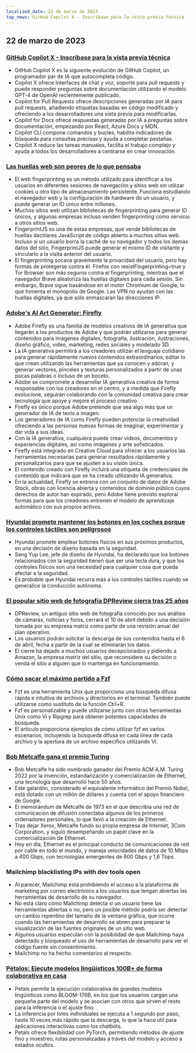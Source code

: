 ```yaml
---
localized_date: 22 de marzo de 2023
top_news: GitHub Copilot X - Inscríbase para la vista previa técnica
---
```










<CallToAction />

<Steps>

## 22 de marzo de 2023

### [GitHub Copilot X - Inscríbase para la vista previa técnica](https://github.blog/2023-03-22-github-copilot-x-the-ai-powered-developer-experience/?ref=hackernewsgpt.com)

- GitHub Copilot X es la siguiente evolución de GitHub Copilot, un programador par de IA que autocompleta código.
- Copilot X ofrece interfaces de chat y voz, soporte para pull requests y puede responder preguntas sobre documentación utilizando el modelo GPT-4 de OpenAI recientemente publicado.
- Copilot for Pull Requests ofrece descripciones generadas por IA para pull requests, añadiendo etiquetas basadas en código modificado y ofreciendo a los desarrolladores una vista previa para modificarlas.
- Copilot for Docs ofrece respuestas generadas por IA a preguntas sobre documentación, empezando por React, Azure Docs y MDN.
- Copilot CLI compone comandos y bucles, habilita indicadores de búsqueda para consultas precisas y ayuda a completar pestañas.
- Copilot X reduce las tareas manuales, facilita el trabajo complejo y ayuda a todos los desarrolladores a centrarse en crear innovación.

### [Las huellas web son peores de lo que pensaba](https://www.bitestring.com/posts/2023-03-19-web-fingerprinting-is-worse-than-I-thought.html?ref=hackernewsgpt.com)

- El web fingerprinting es un método utilizado para identificar a los usuarios en diferentes sesiones de navegación y sitios web sin utilizar cookies u otro tipo de almacenamiento persistente. Funciona estudiando el navegador web y la configuración de hardware de un usuario, y puede generar un ID único entre millones.
- Muchos sitios web utilizan bibliotecas de fingerprinting para generar ID únicos, y algunas empresas incluso venden fingerprinting como servicio a otros sitios web.
- FingerprintJS es una de estas empresas, que vende bibliotecas de huellas dactilares JavaScript de código abierto a muchos sitios web. Incluso si un usuario borra la caché de su navegador y todos los demás datos del sitio, FingerprintJS puede generar el mismo ID de visitante y vincularlo a la visita anterior del usuario.
- El fingerprinting socava gravemente la privacidad del usuario, pero hay formas de protegerse contra él. Firefox con resistFingerprinting=true y Tor Browser son más seguros contra el fingerprinting, mientras que el navegador Brave aleatoriza las huellas digitales para cada sesión. Sin embargo, Brave sigue basándose en el motor Chromium de Google, lo que fomenta el monopolio de Google. Las VPN no ayudan con las huellas digitales, ya que sólo enmascaran las direcciones IP.

### [Adobe's AI Art Generator: Firefly](https://www.adobe.com/sensei/generative-ai/firefly.html?ref=hackernewsgpt.com)

- Adobe Firefly es una familia de modelos creativos de IA generativa que llegarán a los productos de Adobe y que podrán utilizarse para generar contenidos para imágenes digitales, fotografía, ilustración, ilustraciones, diseño gráfico, vídeo, marketing, redes sociales y modelado 3D.
- La IA generativa permitirá a los creadores utilizar el lenguaje cotidiano para generar rápidamente nuevos contenidos extraordinarios, editar lo que crean utilizando las herramientas que ya conocen y adoran, y generar vectores, pinceles y texturas personalizados a partir de unas pocas palabras o incluso de un boceto.
- Adobe se compromete a desarrollar IA generativa creativa de forma responsable con los creadores en el centro, y a medida que Firefly evolucione, seguirán colaborando con la comunidad creativa para crear tecnología que apoye y mejore el proceso creativo.
- Firefly es único porque Adobe pretende que sea algo más que un generador de IA de texto a imagen.
- Los generadores de IA como Firefly pueden potenciar la creatividad ofreciendo a las personas nuevas formas de imaginar, experimentar y dar vida a sus ideas.
- Con la IA generativa, cualquiera puede crear vídeos, documentos y experiencias digitales, así como imágenes y arte sofisticados.
- Firefly está integrado en Creative Cloud para ofrecer a los usuarios las herramientas necesarias para generar resultados rápidamente y personalizarlos para que se ajusten a su visión única.
- El contenido creado con Firefly incluirá una etiqueta de credenciales de contenido que indicará que se ha creado utilizando IA generativa.
- En la actualidad, Firefly se entrena con un conjunto de datos de Adobe Stock, obras con licencia abierta y contenidos de dominio público cuyos derechos de autor han expirado, pero Adobe tiene previsto explorar formas para que los creadores entrenen el modelo de aprendizaje automático con sus propios activos.

### [Hyundai promete mantener los botones en los coches porque los controles táctiles son peligrosos](https://www.thedrive.com/news/hyundai-promises-to-keep-buttons-in-cars-because-touchscreen-controls-are-dangerous?ref=hackernewsgpt.com)

- Hyundai promete emplear botones físicos en sus próximos productos, en una decisión de diseño basada en la seguridad.
- Sang Yup Lee, jefe de diseño de Hyundai, ha declarado que los botones relacionados con la seguridad tienen que ser una tecla dura, y que los controles físicos son una necesidad para cualquier cosa que pueda afectar a la seguridad.
- Es probable que Hyundai recurra más a los controles táctiles cuando se generalice la conducción autónoma.

### [El popular sitio web de fotografía DPReview cierra tras 25 años](https://www.dpreview.com/news/5901145460/dpreview-com-to-close?ref=hackernewsgpt.com)

- DPReview, un antiguo sitio web de fotografía conocido por sus análisis de cámaras, noticias y foros, cerrará el 10 de abril debido a una decisión tomada por su empresa matriz como parte de una revisión anual del plan operativo.
- Los usuarios podrán solicitar la descarga de sus contenidos hasta el 6 de abril, fecha a partir de la cual se eliminarán los datos.
- El cierre ha dejado a muchos usuarios decepcionados y pidiendo a Amazon, la empresa matriz del sitio, que reconsidere su decisión o venda el sitio a alguien que lo mantenga en funcionamiento.

### [Cómo sacar el máximo partido a Fzf](https://andrew-quinn.me/fzf/?ref=hackernewsgpt.com)

- Fzf es una herramienta Unix que proporciona una búsqueda difusa rápida e intuitiva de archivos y directorios en el terminal. También puede utilizarse como sustituto de la función Ctrl+R.
- Fzf es personalizable y puede utilizarse junto con otras herramientas Unix como Vi y Ripgrep para obtener potentes capacidades de búsqueda.
- El artículo proporciona ejemplos de cómo utilizar fzf en varios escenarios, incluyendo la búsqueda difusa en cada línea de cada archivo y la apertura de un archivo específico utilizando Vi.

### [Bob Metcalfe gana el premio Turing](https://amturing.acm.org/?2023=&ref=hackernewsgpt.com)

- Bob Metcalfe ha sido nombrado ganador del Premio ACM A.M. Turing 2022 por la invención, estandarización y comercialización de Ethernet, una tecnología que desarrolló hace 50 años.
- Este galardón, considerado el equivalente informático del Premio Nobel, está dotado con un millón de dólares y cuenta con el apoyo financiero de Google.
- El memorándum de Metcalfe de 1973 en el que describía una red de comunicación de difusión conectaba algunos de los primeros ordenadores personales, lo que llevó a la creación de Ethernet.
- Tras dejar Xerox, Metcalfe fundó su propia empresa de Internet, 3Com Corporation, y siguió desempeñando un papel clave en la comercialización de Ethernet.
- Hoy en día, Ethernet es el principal conducto de comunicaciones de red por cable en todo el mundo, y maneja velocidades de datos de 10 Mbps a 400 Gbps, con tecnologías emergentes de 800 Gbps y 1,6 Tbps.

### Mailchimp blacklisting IPs with dev tools open

- Al parecer, Mailchimp está prohibiendo el acceso a la plataforma de marketing por correo electrónico a los usuarios que tengan abiertas las herramientas de desarrollo de su navegador.
- No está claro cómo Mailchimp detecta si un usuario tiene las herramientas abiertas o no, pero un posible método podría ser detectar un cambio repentino del tamaño de la ventana gráfica, que ocurre cuando las herramientas de desarrollo se abren para preparar la visualización de las fuentes originales de un sitio web.
- Algunos usuarios especulan con la posibilidad de que Mailchimp haya detectado y bloqueado el uso de herramientas de desarrollo para ver el código fuente sin consentimiento.
- Mailchimp no ha hecho comentarios al respecto.

### [Pétalos: Ejecute modelos lingüísticos 100B+ de forma colaborativa en casa](https://petals.ml/?ref=hackernewsgpt.com)

- Petals permite la ejecución colaborativa de grandes modelos lingüísticos como BLOOM-176B, en los que los usuarios cargan una pequeña parte del modelo y se asocian con otros que sirven el resto para la inferencia o el ajuste fino.
- La inferencia por lotes individuales se ejecuta a 1 segundo por paso, hasta 10 veces más rápido que la descarga, lo que la hace útil para aplicaciones interactivas como los chatbots.
- Petals ofrece flexibilidad con PyTorch, permitiendo métodos de ajuste fino y muestreo, rutas personalizadas a través del modelo y acceso a estados ocultos.

</Steps>

